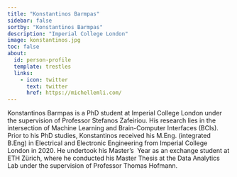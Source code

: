 ```yaml
---
title: "Konstantinos Barmpas"
sidebar: false
sortby: "Konstantinos Barmpas"
description: "Imperial College London"
image: konstantinos.jpg
toc: false
about:
  id: person-profile
  template: trestles
  links:
    - icon: twitter
      text: twitter
      href: https://michellemli.com/
---
```



Konstantinos Barmpas is a PhD student at Imperial College London under the supervision of Professor Stefanos Zafeiriou. His research lies in the intersection of Machine Learning and Brain-Computer Interfaces (BCIs). Prior to his PhD studies, Konstantinos received his M.Eng. (integrated B.Eng) in Electrical and Electronic Engineering from Imperial College London in 2020. He undertook his Master’s  Year as an exchange student at ETH Zürich, where he conducted his Master Thesis at the Data Analytics Lab under the supervision of Professor Thomas Hofmann.